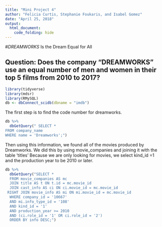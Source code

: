 ```yaml
---
title: "Mini Project 4"
author: "Felicia Curtis, Stephanie Foukaris, and Isabel Gomez"
date: "April 25, 2018"
output: 
  html_document:
    code_folding: hide
---
```

#*DREAMWORKS* Is the Dream Equal for All

## Question: Does the company "DREAMWORKS" use an equal number of men and women in their top 5 films from 2010 to 2017?

```r
library(tidyverse)
library(mdsr)
library(RMySQL)
db <- dbConnect_scidb(dbname = "imdb")
```

The first step is to find the code number for dreamworks.

```r
db %>%
  dbGetQuery(" SELECT * 
FROM company_name
WHERE name = 'Dreamworks';")

``` 

Then using this information, we found all of the movies produced by Dreamworks. We did this by using movie_companies and joining it with the table 'titles' Because we are only looking for movies, we select kind_id =1 and the production year to be 2010 or later. 

```r
db %>%
  dbGetQuery("SELECT *
  FROM movie_companies AS mc
  JOIN title AS t ON t.id = mc.movie_id
  JOIN cast_info AS ci ON ci.movie_id = mc.movie_id
 RIGHT JOIN movie_info AS mi ON mi.movie_id = mc.movie_id
  WHERE company_id = '10667' 
  AND mi.info_type_id = '108'
  AND kind_id = '1' 
  AND production_year >= 2010
  AND (ci.role_id = '1' OR ci.role_id = '2')
  ORDER BY info DESC;")
```
